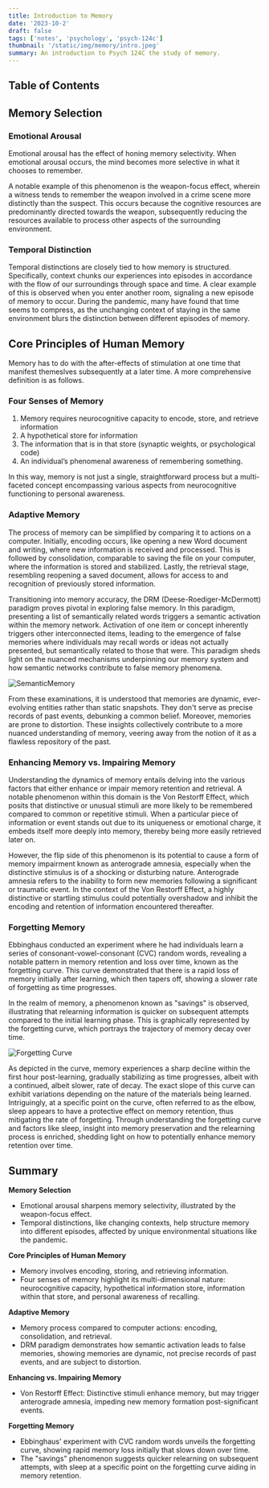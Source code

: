 ```yaml
---
title: Introduction to Memory
date: '2023-10-2'
draft: false
tags: ['notes', 'psychology', 'psych-124c']
thumbnail: '/static/img/memory/intro.jpeg'
summary: An introduction to Psych 124C the study of memory.
---
```


## Table of Contents

<TOCInline toc={props.toc} exclude="Table of Contents" toHeading={5} />

## Memory Selection

### Emotional Arousal

Emotional arousal has the effect of honing memory selectivity. When emotional arousal occurs, the mind becomes more selective in what it chooses to remember.

A notable example of this phenomenon is the weapon-focus effect, wherein a witness tends to remember the weapon involved in a crime scene more distinctly than the suspect. This occurs because the cognitive resources are predominantly directed towards the weapon, subsequently reducing the resources available to process other aspects of the surrounding environment.

### Temporal Distinction

Temporal distinctions are closely tied to how memory is structured. Specifically, context chunks our experiences into episodes in accordance with the flow of our surroundings through space and time. A clear example of this is observed when you enter another room, signaling a new episode of memory to occur. During the pandemic, many have found that time seems to compress, as the unchanging context of staying in the same environment blurs the distinction between different episodes of memory.

## Core Principles of Human Memory

Memory has to do with the after-effects of stimulation at one time that manifest themeslves subsequently at a later time. A more comprehensive definition is as follows.

### Four Senses of Memory

1. Memory requires neurocognitive capacity to encode, store, and retrieve information
2. A hypothetical store for information
3. The information that is in that store (synaptic weights, or psychological code)
4. An individual’s phenomenal awareness of remembering something.

In this way, memory is not just a single, straightforward process but a multi-faceted concept encompassing various aspects from neurocognitive functioning to personal awareness.

### Adaptive Memory

The process of memory can be simplified by comparing it to actions on a computer. Initially, encoding occurs, like opening a new Word document and writing, where new information is received and processed. This is followed by consolidation, comparable to saving the file on your computer, where the information is stored and stabilized. Lastly, the retrieval stage, resembling reopening a saved document, allows for access to and recognition of previously stored information.

Transitioning into memory accuracy, the DRM (Deese-Roediger-McDermott) paradigm proves pivotal in exploring false memory. In this paradigm, presenting a list of semantically related words triggers a semantic activation within the memory network. Activation of one item or concept inherently triggers other interconnected items, leading to the emergence of false memories where individuals may recall words or ideas not actually presented, but semantically related to those that were. This paradigm sheds light on the nuanced mechanisms underpinning our memory system and how semantic networks contribute to false memory phenomena.

![SemanticMemory](https://www.simplypsychology.org/wp-content/uploads/semantic-memory.jpg)

From these examinations, it is understood that memories are dynamic, ever-evolving entities rather than static snapshots. They don't serve as precise records of past events, debunking a common belief. Moreover, memories are prone to distortion. These insights collectively contribute to a more nuanced understanding of memory, veering away from the notion of it as a flawless repository of the past.

### Enhancing Memory vs. Impairing Memory

Understanding the dynamics of memory entails delving into the various factors that either enhance or impair memory retention and retrieval. A notable phenomenon within this domain is the Von Restorff Effect, which posits that distinctive or unusual stimuli are more likely to be remembered compared to common or repetitive stimuli. When a particular piece of information or event stands out due to its uniqueness or emotional charge, it embeds itself more deeply into memory, thereby being more easily retrieved later on.

However, the flip side of this phenomenon is its potential to cause a form of memory impairment known as anterograde amnesia, especially when the distinctive stimulus is of a shocking or disturbing nature. Anterograde amnesia refers to the inability to form new memories following a significant or traumatic event. In the context of the Von Restorff Effect, a highly distinctive or startling stimulus could potentially overshadow and inhibit the encoding and retention of information encountered thereafter.

### Forgetting Memory

Ebbinghaus conducted an experiment where he had individuals learn a series of consonant-vowel-consonant (CVC) random words, revealing a notable pattern in memory retention and loss over time, known as the forgetting curve. This curve demonstrated that there is a rapid loss of memory initially after learning, which then tapers off, showing a slower rate of forgetting as time progresses.

In the realm of memory, a phenomenon known as "savings" is observed, illustrating that relearning information is quicker on subsequent attempts compared to the initial learning phase. This is graphically represented by the forgetting curve, which portrays the trajectory of memory decay over time.

![Forgetting Curve](https://simonbaddeley64.files.wordpress.com/2021/06/ebbinghaus-forgetting-curve.jpg)

As depicted in the curve, memory experiences a sharp decline within the first hour post-learning, gradually stabilizing as time progresses, albeit with a continued, albeit slower, rate of decay. The exact slope of this curve can exhibit variations depending on the nature of the materials being learned. Intriguingly, at a specific point on the curve, often referred to as the elbow, sleep appears to have a protective effect on memory retention, thus mitigating the rate of forgetting. Through understanding the forgetting curve and factors like sleep, insight into memory preservation and the relearning process is enriched, shedding light on how to potentially enhance memory retention over time.

## Summary

**Memory Selection**

- Emotional arousal sharpens memory selectivity, illustrated by the weapon-focus effect.
- Temporal distinctions, like changing contexts, help structure memory into different episodes, affected by unique environmental situations like the pandemic.

**Core Principles of Human Memory**

- Memory involves encoding, storing, and retrieving information.
- Four senses of memory highlight its multi-dimensional nature: neurocognitive capacity, hypothetical information store, information within that store, and personal awareness of recalling.

**Adaptive Memory**

- Memory process compared to computer actions: encoding, consolidation, and retrieval.
- DRM paradigm demonstrates how semantic activation leads to false memories, showing memories are dynamic, not precise records of past events, and are subject to distortion.

**Enhancing vs. Impairing Memory**

- Von Restorff Effect: Distinctive stimuli enhance memory, but may trigger anterograde amnesia, impeding new memory formation post-significant events.

**Forgetting Memory**

- Ebbinghaus' experiment with CVC random words unveils the forgetting curve, showing rapid memory loss initially that slows down over time.
- The "savings" phenomenon suggests quicker relearning on subsequent attempts, with sleep at a specific point on the forgetting curve aiding in memory retention.
